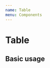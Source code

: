 ---
name: Table
menu: Components
---


# Table

<Props of={Table} />

## Basic usage

<Playground>
  <Table
    items={[
      { name: 'A', age: '10' },
      { name: 'B', age: '20' },
      { name: 'C', age: '30' }
    ]}
    columns={[
      'age',
      'name'
    ]}
  />
</Playground>
